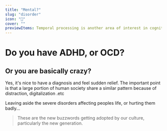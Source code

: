 ```yaml
---
title: "Mental?"
slug: "disorder"
icon: "🍅"
cover: ""
previewItems: Temporal processing is another area of interest in cognitive psychology.
---
```


# Do you have ADHD, or OCD? 
## Or you are basically crazy? 



Yes, it's nice to have a diagnosis and feel sudden relief. 
The important point is that a large portion of human society share a similar pattern because of distraction, digitalization .etc 

Leaving aside the severe disorders affecting peoples life, or hurting them badly...

>These are the new buzzwords getting adopted by our culture, particularly the new generation.
